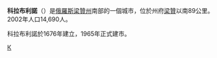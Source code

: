 {{coord|53|55|N|40|01|E|display=title}}
'''科拉布利諾'''（{{lang-ru|Кора́блино}}）是[[俄羅斯|俄羅斯]][[梁贊州|梁贊州]]南部的一個城市，位於州府[[梁贊|梁贊]]以南89公里。2002年人口14,690人。

科拉布利諾於1676年建立，1965年正式建市。

{{梁贊州城市}}

[[Category:梁贊州城市|К]]
